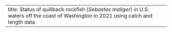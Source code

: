 ---
title: Status of quillback rockfish (_Sebastes maliger_) in U.S. waters off the coast of Washington in 2021 using catch and length data
---